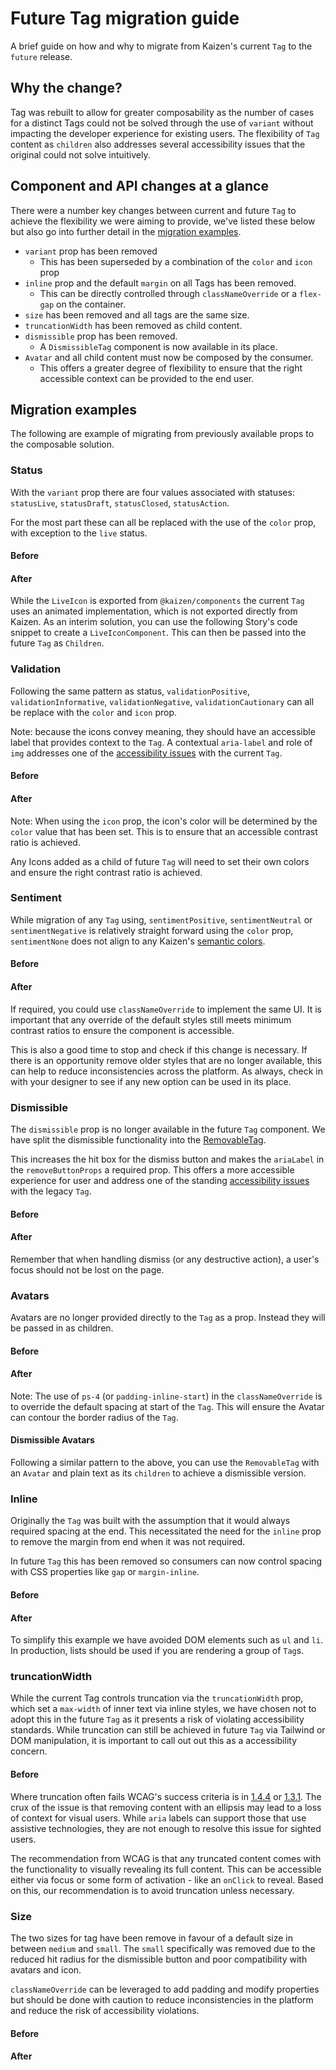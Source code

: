 
<Meta of={TagMigrationStories} />

# Future Tag migration guide

A brief guide on how and why to migrate from Kaizen's current `Tag` to the `future` release.

## Why the change?

Tag was rebuilt to allow for greater composability as the number of cases for a distinct Tags could not be solved through the use of `variant` without impacting the developer experience for existing users. The flexibility of `Tag` content as `children` also addresses several accessibility issues that the original could not solve intuitively.

## Component and API changes at a glance

There were a number key changes between current and future `Tag` to achieve the flexibility we were aiming to provide, we've listed these below but also go into further detail in the [migration examples](/docs/components-tag-future-migration-guide--migrationguide#migration-examples).

- `variant` prop has been removed
  - This has been superseded by a combination of the `color` and `icon` prop
- `inline` prop and the default `margin` on all Tags has been removed.
  - This can be directly controlled through `classNameOverride` or a `flex-gap` on the container.
- `size` has been removed and all tags are the same size.
- `truncationWidth` has been removed as child content.
- `dismissible` prop has been removed.
  - A `DismissibleTag` component is now available in its place.
- `Avatar` and all child content must now be composed by the consumer.
  - This offers a greater degree of flexibility to ensure that the right accessible context can be provided to the end user.

## Migration examples

The following are example of migrating from previously available props to the composable solution.

### Status

With the `variant` prop there are four values associated with statuses: `statusLive`, `statusDraft`, `statusClosed`, `statusAction`.

For the most part these can all be replaced with the use of the `color` prop, with exception to the `live` status.

#### Before

<Canvas of={LegacyTagStories.Status} />

#### After

<Canvas of={TagMigrationStories.StatusMigration} sourceState="shown" />

While the `LiveIcon` is exported from `@kaizen/components` the current `Tag` uses an animated implementation, which is not exported directly from Kaizen. As an interim solution, you can use the following Story's code snippet to create a `LiveIconComponent`. This can then be passed into the future `Tag` as `Children`.

<Canvas of={TagMigrationStories.LiveIconComponentStory} sourceState="hidden" />

### Validation

Following the same pattern as status, `validationPositive`, `validationInformative`, `validationNegative`, `validationCautionary` can all be replace with the `color` and `icon` prop.

Note: because the icons convey meaning, they should have an accessible label that provides context to the `Tag`. A contextual `aria-label` and role of `img` addresses one of the [accessibility issues](https://github.com/cultureamp/kaizen-discourse/issues/102) with the current `Tag`.

#### Before

<Canvas of={LegacyTagStories.Validation} />

#### After

<Canvas of={TagMigrationStories.ValidationMigration} sourceState="shown" />

Note: When using the `icon` prop, the icon's color will be determined by the `color` value that has been set. This is to ensure that an accessible contrast ratio is achieved.

Any Icons added as a child of future `Tag` will need to set their own colors and ensure the right contrast ratio is achieved.

### Sentiment

While migration of any `Tag` using, `sentimentPositive`, `sentimentNeutral` or `sentimentNegative` is relatively straight forward using the `color` prop, `sentimentNone` does not align to any Kaizen's [semantic colors](https://cultureamp.atlassian.net/wiki/spaces/DesignSystem/pages/3064857902/Color).

#### Before

<Canvas of={LegacyTagStories.Sentiments} />

#### After

<Canvas of={TagMigrationStories.SentimentsMigration} sourceState="shown" />

If required, you could use `classNameOverride` to implement the same UI. It is important that any override of the default styles still meets minimum contrast ratios to ensure the component is accessible.

<Canvas of={TagMigrationStories.SentimentNone} />

This is also a good time to stop and check if this change is necessary. If there is an opportunity remove older styles that are no longer available, this can help to reduce inconsistencies across the platform. As always, check in with your designer to see if any new option can be used in its place.

### Dismissible

The `dismissible` prop is no longer available in the future `Tag` component. We have split the dismissible functionality into the [RemovableTag](/docs/components-tag-future-removabletag--docs).

This increases the hit box for the dismiss button and makes the `ariaLabel` in the `removeButtonProps` a required prop. This offers a more accessible experience for user and address one of the standing [accessibility issues](https://github.com/cultureamp/kaizen-discourse/issues/101) with the legacy `Tag`.

#### Before

<Canvas of={LegacyTagStories.Dismissible} />

#### After

<Canvas of={TagMigrationStories.DismissibleMigration} sourceState="shown" />

Remember that when handling dismiss (or any destructive action), a user's focus should not be lost on the page.

### Avatars

Avatars are no longer provided directly to the `Tag` as a prop. Instead they will be passed in as children.

#### Before

<Canvas of={LegacyTagStories.ProfileWithAvatarProps} />

#### After

<Canvas of={TagMigrationStories.AvatarMigration} sourceState="shown" />

Note: The use of `ps-4` (or `padding-inline-start`) in the `classNameOverride` is to override the default spacing at start of the `Tag`. This will ensure the Avatar can contour the border radius of the `Tag`.

#### Dismissible Avatars

Following a similar pattern to the above, you can use the `RemovableTag` with an `Avatar` and plain text as its `children` to achieve a dismissible version.

<Canvas of={TagMigrationStories.AvatarRemovableMigration} />

### Inline

Originally the `Tag` was built with the assumption that it would always required spacing at the end. This necessitated the need for the `inline` prop to remove the margin from end when it was not required.

In future `Tag` this has been removed so consumers can now control spacing with CSS properties like `gap` or `margin-inline`.

#### Before

<Canvas of={LegacyTagStories.Inline} />

#### After

<Canvas of={TagMigrationStories.InlineMigration} sourceState="shown" />

To simplify this example we have avoided DOM elements such as `ul` and `li`. In production, lists should be used if you are rendering a group of `Tag`s.

### truncationWidth

While the current Tag controls truncation via the `truncationWidth` prop, which set a `max-width` of inner text via inline styles, we have chosen not to adopt this in the future `Tag` as it presents a risk of violating accessibility standards. While truncation can still be achieved in future `Tag` via Tailwind or DOM manipulation, it is important to call out out this as a accessibility concern.

#### Before

<Canvas of={LegacyTagStories.Truncate} />

Where truncation often fails WCAG's success criteria is in [1.4.4](https://www.w3.org/WAI/WCAG21/Techniques/failures/F69) or [1.3.1](https://www.w3.org/WAI/WCAG22/Understanding/info-and-relationships.html). The crux of the issue is that removing content with an ellipsis may lead to a loss of context for visual users. While `aria` labels can support those that use assistive technologies, they are not enough to resolve this issue for sighted users.

The recommendation from WCAG is that any truncated content comes with the functionality to visually revealing its full content. This can be accessible either via focus or some form of activation - like an `onClick` to reveal. Based on this, our recommendation is to avoid truncation unless necessary.

### Size

The two sizes for tag have been remove in favour of a default size in between `medium` and `small`. The `small` specifically was removed due to the reduced hit radius for the dismissible button and poor compatibility with avatars and icon.

`classNameOverride` can be leveraged to add padding and modify properties but should be done with caution to reduce inconsistencies in the platform and reduce the risk of accessibility violations.

#### Before

<Canvas of={LegacyTagStories.Sizes} />

#### After

<Canvas of={TagMigrationStories.SizesMigration} sourceState="shown" />
